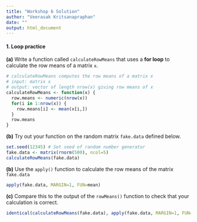 ```yaml
---
title: "Workshop 6 Solution"
author: "Veerasak Kritsanapraphan"
date: ""
output: html_document
---
```


#### 1. Loop practice

**(a)** Write a function called `calculateRowMeans` that uses a **for loop** to calculate the row means of a matrix `x`.

```r
# calculateRowMeans computes the row means of a matrix x
# input: matrix x
# output: vector of length nrow(x) giving row means of x
calculateRowMeans <- function(x) {
  row.means <- numeric(nrow(x))
  for(i in 1:nrow(x)) {
    row.means[i] <- mean(x[i,])
  }
  row.means
}

```

**(b)** Try out your function on the random matrix `fake.data` defined below.

```r
set.seed(12345) # Set seed of random number generator
fake.data <- matrix(rnorm(500), ncol=5)
calculateRowMeans(fake.data)
```

**(b)** Use the `apply()` function to calculate the row means of the matrix `fake.data`

```r
apply(fake.data, MARGIN=1, FUN=mean)
```

**(c)** Compare this to the output of the `rowMeans()` function to check that your calculation is correct.

```r
identical(calculateRowMeans(fake.data), apply(fake.data, MARGIN=1, FUN=mean))
```
